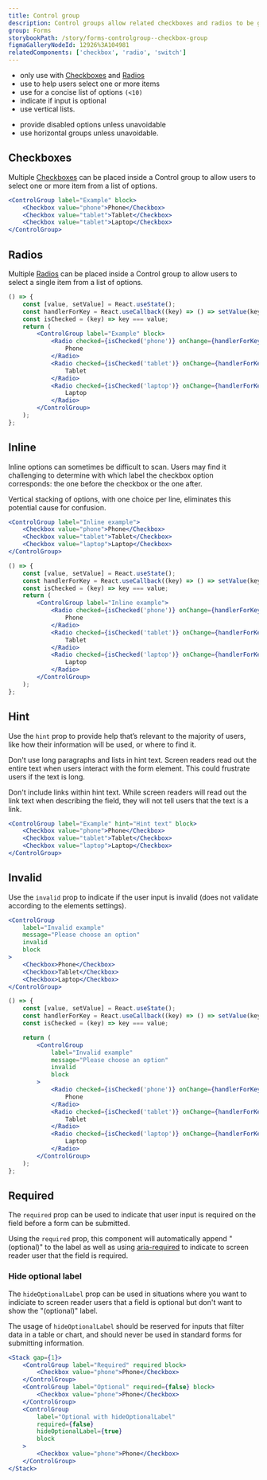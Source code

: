 ```yaml
---
title: Control group
description: Control groups allow related checkboxes and radios to be grouped together to allow users to select one or more options from a list.
group: Forms
storybookPath: /story/forms-controlgroup--checkbox-group
figmaGalleryNodeId: 12926%3A104981
relatedComponents: ['checkbox', 'radio', 'switch']
---
```


<DoHeading />

- only use with [Checkboxes](/components/checkbox) and [Radios](/component/radios)
- use to help users select one or more items
- use for a concise list of options `(<10)`
- indicate if input is optional
- use vertical lists.

<DontHeading />

- provide disabled options unless unavoidable
- use horizontal groups unless unavoidable.

## Checkboxes

Multiple [Checkboxes](components/checkbox) can be placed inside a Control group to allow users to select one or more item from a list of options.

```jsx live
<ControlGroup label="Example" block>
	<Checkbox value="phone">Phone</Checkbox>
	<Checkbox value="tablet">Tablet</Checkbox>
	<Checkbox value="tablet">Laptop</Checkbox>
</ControlGroup>
```

## Radios

Multiple [Radios](components/checkbox) can be placed inside a Control group to allow users to select a single item from a list of options.

```jsx live
() => {
	const [value, setValue] = React.useState();
	const handlerForKey = React.useCallback((key) => () => setValue(key), []);
	const isChecked = (key) => key === value;
	return (
		<ControlGroup label="Example" block>
			<Radio checked={isChecked('phone')} onChange={handlerForKey('phone')}>
				Phone
			</Radio>
			<Radio checked={isChecked('tablet')} onChange={handlerForKey('tablet')}>
				Tablet
			</Radio>
			<Radio checked={isChecked('laptop')} onChange={handlerForKey('laptop')}>
				Laptop
			</Radio>
		</ControlGroup>
	);
};
```

## Inline

Inline options can sometimes be difficult to scan. Users may find it challenging to determine with which label the checkbox option corresponds: the one before the checkbox or the one after.

Vertical stacking of options, with one choice per line, eliminates this potential cause for confusion.

```jsx live
<ControlGroup label="Inline example">
	<Checkbox value="phone">Phone</Checkbox>
	<Checkbox value="tablet">Tablet</Checkbox>
	<Checkbox value="laptop">Laptop</Checkbox>
</ControlGroup>
```

```jsx live
() => {
	const [value, setValue] = React.useState();
	const handlerForKey = React.useCallback((key) => () => setValue(key), []);
	const isChecked = (key) => key === value;
	return (
		<ControlGroup label="Inline example">
			<Radio checked={isChecked('phone')} onChange={handlerForKey('phone')}>
				Phone
			</Radio>
			<Radio checked={isChecked('tablet')} onChange={handlerForKey('tablet')}>
				Tablet
			</Radio>
			<Radio checked={isChecked('laptop')} onChange={handlerForKey('laptop')}>
				Laptop
			</Radio>
		</ControlGroup>
	);
};
```

## Hint

Use the `hint` prop to provide help that’s relevant to the majority of users, like how their information will be used, or where to find it.

Don't use long paragraphs and lists in hint text. Screen readers read out the entire text when users interact with the form element. This could frustrate users if the text is long.

Don't include links within hint text. While screen readers will read out the link text when describing the field, they will not tell users that the text is a link.

```jsx live
<ControlGroup label="Example" hint="Hint text" block>
	<Checkbox value="phone">Phone</Checkbox>
	<Checkbox value="tablet">Tablet</Checkbox>
	<Checkbox value="laptop">Laptop</Checkbox>
</ControlGroup>
```

## Invalid

Use the `invalid` prop to indicate if the user input is invalid (does not validate according to the elements settings).

```jsx live
<ControlGroup
	label="Invalid example"
	message="Please choose an option"
	invalid
	block
>
	<Checkbox>Phone</Checkbox>
	<Checkbox>Tablet</Checkbox>
	<Checkbox>Laptop</Checkbox>
</ControlGroup>
```

```jsx live
() => {
	const [value, setValue] = React.useState();
	const handlerForKey = React.useCallback((key) => () => setValue(key), []);
	const isChecked = (key) => key === value;

	return (
		<ControlGroup
			label="Invalid example"
			message="Please choose an option"
			invalid
			block
		>
			<Radio checked={isChecked('phone')} onChange={handlerForKey('phone')}>
				Phone
			</Radio>
			<Radio checked={isChecked('tablet')} onChange={handlerForKey('tablet')}>
				Tablet
			</Radio>
			<Radio checked={isChecked('laptop')} onChange={handlerForKey('laptop')}>
				Laptop
			</Radio>
		</ControlGroup>
	);
};
```

## Required

The `required` prop can be used to indicate that user input is required on the field before a form can be submitted.

Using the `required` prop, this component will automatically append "(optional)" to the label as well as using [aria-required](https://developer.mozilla.org/en-US/docs/Web/Accessibility/ARIA/Attributes/aria-required) to indicate to screen reader user that the field is required.

### Hide optional label

The `hideOptionalLabel` prop can be used in situations where you want to indiciate to screen reader users that a field is optional but don't want to show the "(optional)" label.

The usage of `hideOptionalLabel` should be reserved for inputs that filter data in a table or chart, and should never be used in standard forms for submitting information.

```jsx live
<Stack gap={1}>
	<ControlGroup label="Required" required block>
		<Checkbox value="phone">Phone</Checkbox>
	</ControlGroup>
	<ControlGroup label="Optional" required={false} block>
		<Checkbox value="phone">Phone</Checkbox>
	</ControlGroup>
	<ControlGroup
		label="Optional with hideOptionalLabel"
		required={false}
		hideOptionalLabel={true}
		block
	>
		<Checkbox value="phone">Phone</Checkbox>
	</ControlGroup>
</Stack>
```
